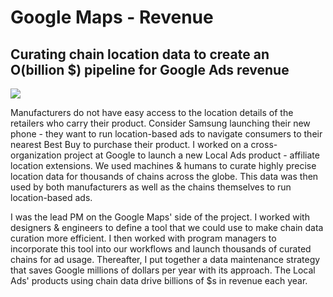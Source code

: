 
# **Google Maps - Revenue**

## Curating chain location data to create an O(billion $) pipeline for Google Ads revenue  

<div
  className="w-full flex justify-center items-center relative"
  style={{ background: "#000000" }}
>
  <Image
    src="/images/resume/search-affiliate-location-extensions-google.jpeg"
    layout="intrinsic"
    width={1240}
    height={760}
  />
</div>

Manufacturers do not have easy access to the location details of the retailers who carry their product. Consider Samsung launching their new phone - they want to run location-based ads to navigate consumers to their nearest Best Buy to purchase their product. 
I worked on a cross-organization project at Google to launch a new Local Ads product - affiliate location extensions. We used machines & humans to curate highly precise location data for thousands of chains across the globe. This data was then used by both manufacturers as well as the chains themselves to run location-based ads.

I was the lead PM on the Google Maps' side of the project. I worked with designers & engineers to define a tool that we could use to make chain data curation more efficient. I then worked with program managers to incorporate this tool into our workflows and launch thousands of curated chains for ad usage. Thereafter, I put together a data maintenance strategy that saves Google millions of dollars per year with its approach. 
The Local Ads' products using chain data drive billions of $s in revenue each year. 